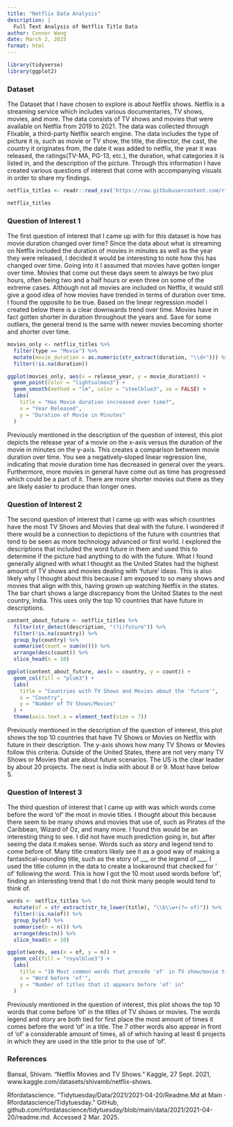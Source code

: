 ```yaml
---
title: "Netflix Data Analysis"
description: |
  Full Text Analysis of Netflix Title Data
author: Connor Wang
date: March 2, 2025
format: html
---
```


```r
library(tidyverse)
library(ggplot2)
```

### Dataset

The Dataset that I have chosen to explore is about Netflix shows. Netflix is a streaming service which includes various documentaries, TV shows, movies, and more. The data consists of TV shows and movies that were available on Netflix from 2019 to 2021. The data was collected through Flixable, a third-party Netflix search engine. The data includes the type of picture it is, such as movie or TV show, the title, the director, the cast, the country it originates from, the date it was added to netflix, the year it was released, the ratings(TV-MA, PG-13, etc.), the duration, what categories it is listed in, and the description of the picture. Through this information I have created various questions of interest that come with accompanying visuals in order to share my findings.

```r
netflix_titles <- readr::read_csv('https://raw.githubusercontent.com/rfordatascience/tidytuesday/main/data/2021/2021-04-20/netflix_titles.csv')

netflix_titles
```

### Question of Interest 1

The first question of interest that I came up with for this dataset is how has movie duration changed over time? Since the data about what is streaming on Netflix included the duration of movies in minutes as well as the year they were released, I decided it would be interesting to note how this has changed over time. Going into it I assumed that movies have gotten longer over time. Movies that come out these days seem to always be two plus hours, often being two and a half hours or even three on some of the extreme cases. Although not all movies are included on Netflix, it would still give a good idea of how movies have trended in terms of duration over time. I found the opposite to be true. Based on the linear regression model I created below there is a clear downwards trend over time. Movies have in fact gotten shorter in duration throughout the years and. Save for some outliers, the general trend is the same with newer movies becoming shorter and shorter over time.

```r
movies_only <- netflix_titles %>%
  filter(type == "Movie") %>%
  mutate(movie_duration = as.numeric(str_extract(duration, "\\d+"))) %>%
  filter(!is.na(duration))

ggplot(movies_only, aes(x = release_year, y = movie_duration)) + 
  geom_point(color = "lightsalmon3") +
  geom_smooth(method = "lm", color = "steelblue3", se = FALSE) + 
  labs(
    title = "Has Movie duration increased over time?",
    x = "Year Released",
    y = "Duration of Movie in Minutes"
  )
```

Previously mentioned in the description of the question of interest, this plot depicts the release year of a movie on the x-axis versus the duration of the movie in minutes on the y-axis. This creates a comparison between movie duration over time. You see a negatively-sloped linear regression line, indicating that movie duration time has decreased in general over the years. Furthermore, more movies in general have come out as time has progressed which could be a part of it. There are more shorter movies out there as they are likely easier to produce than longer ones.

### Question of Interest 2

The second question of interest that I came up with was which countries have the most TV Shows and Movies that deal with the future. I wondered if there would be a connection to depictions of the future with countries that tend to be seen as more technology advanced or first world. I explored the descriptions that included the word future in them and used this to determine if the picture had anything to do with the future. What I found generally aligned with what I thought as the United States had the highest amount of TV shows and movies dealing with 'future' ideas. This is also likely why I thought about this because I am exposed to so many shows and movies that align with this, having grown up watching Netflix in the states. The bar chart shows a large discrepancy from the United States to the next country, India. This uses only the top 10 countries that have future in descriptions.

```r
content_about_future <- netflix_titles %>%
  filter(str_detect(description, "(?i)future")) %>%
  filter(!is.na(country)) %>%
  group_by(country) %>%
  summarise(count = sum(n())) %>%
  arrange(desc(count)) %>%
  slice_head(n = 10)

ggplot(content_about_future, aes(x = country, y = count)) +
  geom_col(fill = "plum3") + 
  labs(
    title = "Countries with TV Shows and Movies about the 'future'",
    x = "Country",
    y = "Number of TV Shows/Movies"
  ) +
  theme(axis.text.x = element_text(size = 7))
```

Previously mentioned in the description of the question of interest, this plot shows the top 10 countries that have TV Shows or Movies on Netflix with future in their description. The y-axis shows how many TV Shows or Movies follow this criteria. Outside of the United States, there are not very many TV Shows or Movies that are about future scenarios. The US is the clear leader by about 20 projects. The next is India with about 8 or 9. Most have below 5.

### Question of Interest 3

The third question of interest that I came up with was which words come before the word 'of' the most in movie titles. I thought about this because there seem to be many shows and movies that use of, such as Pirates of the Caribbean, Wizard of Oz, and many more. I found this would be an interesting thing to see. I did not have much prediction going in, but after seeing the data it makes sense. Words such as story and legend tend to come before of. Many title creators likely see it as a good way of making a fantastical-sounding title, such as the story of \_\_\_ or the legend of \_\_\_. I used the title column in the data to create a lookaround that checked for ' of' following the word. This is how I got the 10 most used words before 'of', finding an interesting trend that I do not think many people would tend to think of.

```r
words <- netflix_titles %>%
  mutate(of = str_extract(str_to_lower(title), "\\b\\w+(?= of)")) %>%
  filter(!is.na(of)) %>%
  group_by(of) %>%
  summarise(n = n()) %>%
  arrange(desc(n)) %>%
  slice_head(n = 10)

ggplot(words, aes(x = of, y = n)) +
  geom_col(fill = "royalblue3") + 
  labs(
    title = "10 Most common words that precede 'of' in TV show/movie titles",
    x = "Word before 'of'",
    y = "Number of titles that it appears before 'of' in"
  )
```

Previously mentioned in the question of interest, this plot shows the top 10 words that come before 'of' in the titles of TV shows or movies. The words legend and story are both tied for first place the most amount of times it comes before the word 'of' in a title. The 7 other words also appear in front of 'of' a considerable amount of times, all of which having at least 6 projects in which they are used in the title prior to the use of 'of'.

### References

Bansal, Shivam. “Netflix Movies and TV Shows.” Kaggle, 27 Sept. 2021, www.kaggle.com/datasets/shivamb/netflix-shows.

Rfordatascience. “Tidytuesday/Data/2021/2021-04-20/Readme.Md at Main · Rfordatascience/Tidytuesday.” GitHub, github.com/rfordatascience/tidytuesday/blob/main/data/2021/2021-04-20/readme.md. Accessed 2 Mar. 2025.
